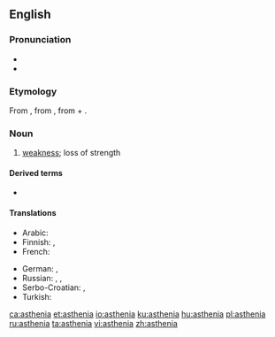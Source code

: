 ==English==
{{was wotd|2007|September|22}}

===Pronunciation===
* {{audio|en-us-asthenia.ogg|Audio (US)|lang=en}}
* {{rhymes|iːniə|lang=en}}

===Etymology===
From {{etyl|grc|en}} {{m|grc|sc=polytonic|ἀσθένεια}}, from {{m|grc|sc=polytonic|ἀσθενής||sick, weak}}, from {{m|grc|sc=polytonic|ἀ-||not, un-}} + {{m|grc|sc=polytonic|σθένος||strength}}.

===Noun===
{{en-noun|~}}

# {{lb|en|medicine}} [[weakness]]; loss of strength

====Derived terms====
* {{l|en|neurasthenia}}

====Translations====
{{trans-top|loss of strength}}
* Arabic: {{t|ar|ضَعْف|m}}
* Finnish: {{t|fi|astenia}}, {{t+|fi|voimattomuus}}
* French: {{t+|fr|asthénie|f}}
{{trans-mid}}
* German: {{t+|de|Asthenie|f}}, {{t|de|Körperschwäche|f}}
* Russian: {{t+|ru|сла́бость}}, {{t+|ru|астени́я}}, {{t+|ru|бесси́лие|n}}
* Serbo-Croatian: {{t+|sh|astenija|f}}, {{t+|sh|slabost|f}}
* Turkish: {{t+|tr|argınlık}}
{{trans-bottom}}

[[ca:asthenia]]
[[et:asthenia]]
[[io:asthenia]]
[[ku:asthenia]]
[[hu:asthenia]]
[[pl:asthenia]]
[[ru:asthenia]]
[[ta:asthenia]]
[[vi:asthenia]]
[[zh:asthenia]]